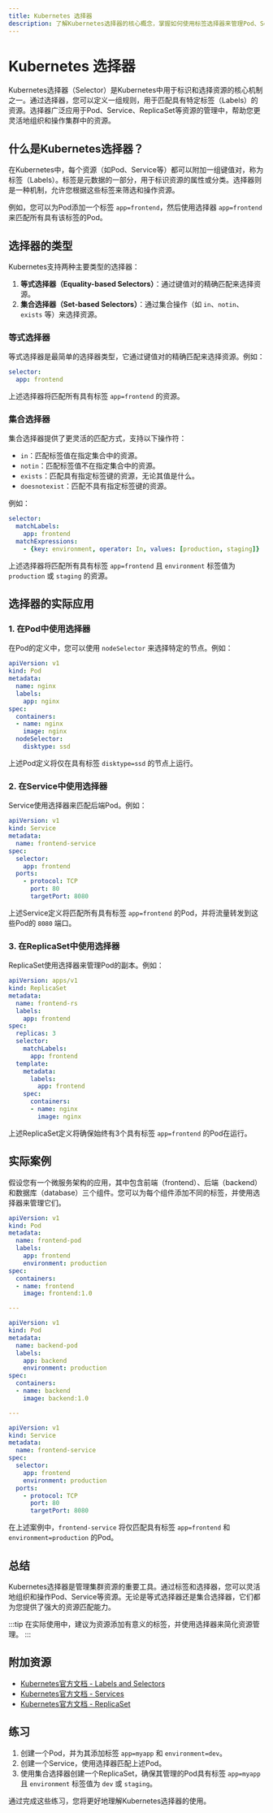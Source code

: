 ```yaml
---
title: Kubernetes 选择器
description: 了解Kubernetes选择器的核心概念，掌握如何使用标签选择器来管理Pod、Service等资源。
---
```


# Kubernetes 选择器

Kubernetes选择器（Selector）是Kubernetes中用于标识和选择资源的核心机制之一。通过选择器，您可以定义一组规则，用于匹配具有特定标签（Labels）的资源。选择器广泛应用于Pod、Service、ReplicaSet等资源的管理中，帮助您更灵活地组织和操作集群中的资源。

## 什么是Kubernetes选择器？

在Kubernetes中，每个资源（如Pod、Service等）都可以附加一组键值对，称为标签（Labels）。标签是元数据的一部分，用于标识资源的属性或分类。选择器则是一种机制，允许您根据这些标签来筛选和操作资源。

例如，您可以为Pod添加一个标签 `app=frontend`，然后使用选择器 `app=frontend` 来匹配所有具有该标签的Pod。

## 选择器的类型

Kubernetes支持两种主要类型的选择器：

1. **等式选择器（Equality-based Selectors）**：通过键值对的精确匹配来选择资源。
2. **集合选择器（Set-based Selectors）**：通过集合操作（如 `in`、`notin`、`exists` 等）来选择资源。

### 等式选择器

等式选择器是最简单的选择器类型，它通过键值对的精确匹配来选择资源。例如：

```yaml
selector:
  app: frontend
```

上述选择器将匹配所有具有标签 `app=frontend` 的资源。

### 集合选择器

集合选择器提供了更灵活的匹配方式，支持以下操作符：

- `in`：匹配标签值在指定集合中的资源。
- `notin`：匹配标签值不在指定集合中的资源。
- `exists`：匹配具有指定标签键的资源，无论其值是什么。
- `doesnotexist`：匹配不具有指定标签键的资源。

例如：

```yaml
selector:
  matchLabels:
    app: frontend
  matchExpressions:
    - {key: environment, operator: In, values: [production, staging]}
```

上述选择器将匹配所有具有标签 `app=frontend` 且 `environment` 标签值为 `production` 或 `staging` 的资源。

## 选择器的实际应用

### 1. 在Pod中使用选择器

在Pod的定义中，您可以使用 `nodeSelector` 来选择特定的节点。例如：

```yaml
apiVersion: v1
kind: Pod
metadata:
  name: nginx
  labels:
    app: nginx
spec:
  containers:
  - name: nginx
    image: nginx
  nodeSelector:
    disktype: ssd
```

上述Pod定义将仅在具有标签 `disktype=ssd` 的节点上运行。

### 2. 在Service中使用选择器

Service使用选择器来匹配后端Pod。例如：

```yaml
apiVersion: v1
kind: Service
metadata:
  name: frontend-service
spec:
  selector:
    app: frontend
  ports:
    - protocol: TCP
      port: 80
      targetPort: 8080
```

上述Service定义将匹配所有具有标签 `app=frontend` 的Pod，并将流量转发到这些Pod的 `8080` 端口。

### 3. 在ReplicaSet中使用选择器

ReplicaSet使用选择器来管理Pod的副本。例如：

```yaml
apiVersion: apps/v1
kind: ReplicaSet
metadata:
  name: frontend-rs
  labels:
    app: frontend
spec:
  replicas: 3
  selector:
    matchLabels:
      app: frontend
  template:
    metadata:
      labels:
        app: frontend
    spec:
      containers:
      - name: nginx
        image: nginx
```

上述ReplicaSet定义将确保始终有3个具有标签 `app=frontend` 的Pod在运行。

## 实际案例

假设您有一个微服务架构的应用，其中包含前端（frontend）、后端（backend）和数据库（database）三个组件。您可以为每个组件添加不同的标签，并使用选择器来管理它们。

```yaml
apiVersion: v1
kind: Pod
metadata:
  name: frontend-pod
  labels:
    app: frontend
    environment: production
spec:
  containers:
  - name: frontend
    image: frontend:1.0

---

apiVersion: v1
kind: Pod
metadata:
  name: backend-pod
  labels:
    app: backend
    environment: production
spec:
  containers:
  - name: backend
    image: backend:1.0

---

apiVersion: v1
kind: Service
metadata:
  name: frontend-service
spec:
  selector:
    app: frontend
    environment: production
  ports:
    - protocol: TCP
      port: 80
      targetPort: 8080
```

在上述案例中，`frontend-service` 将仅匹配具有标签 `app=frontend` 和 `environment=production` 的Pod。

## 总结

Kubernetes选择器是管理集群资源的重要工具。通过标签和选择器，您可以灵活地组织和操作Pod、Service等资源。无论是等式选择器还是集合选择器，它们都为您提供了强大的资源匹配能力。

:::tip
在实际使用中，建议为资源添加有意义的标签，并使用选择器来简化资源管理。
:::

## 附加资源

- [Kubernetes官方文档 - Labels and Selectors](https://kubernetes.io/docs/concepts/overview/working-with-objects/labels/)
- [Kubernetes官方文档 - Services](https://kubernetes.io/docs/concepts/services-networking/service/)
- [Kubernetes官方文档 - ReplicaSet](https://kubernetes.io/docs/concepts/workloads/controllers/replicaset/)

## 练习

1. 创建一个Pod，并为其添加标签 `app=myapp` 和 `environment=dev`。
2. 创建一个Service，使用选择器匹配上述Pod。
3. 使用集合选择器创建一个ReplicaSet，确保其管理的Pod具有标签 `app=myapp` 且 `environment` 标签值为 `dev` 或 `staging`。

通过完成这些练习，您将更好地理解Kubernetes选择器的使用。